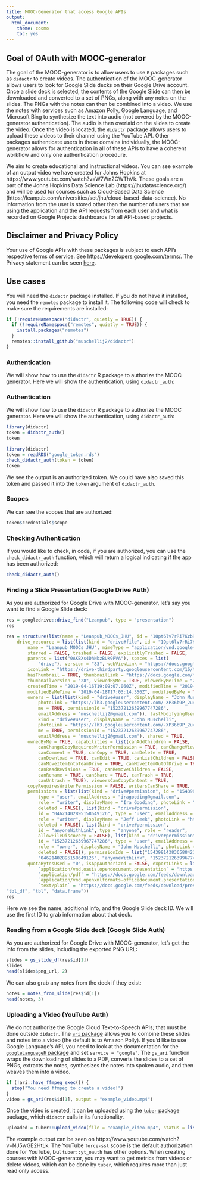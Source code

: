 ```yaml
---
title: MOOC-Generator that access Google APIs
output: 
  html_document:
    theme: cosmo
    toc: yes
---
```


<!--
Heavily inspired by:
https://github.com/tidyverse/tidyverse.org/blob/master/content/google_privacy_policy.md
-->

## Goal of OAuth with MOOC-generator

The goal of the MOOC-generator is to allow users to use `R` packages such as `didactr` to create videos.  The authentication of the MOOC-generator allows users to look for Google Slide decks on their Google Drive account.  Once a slide deck is selected, the contents of the Google Slide can then be downloaded and converted to a set of PNGs, along with any notes on the slides.  The PNGs with the notes can then be combined into a video.  We use the notes with services such as Amazon Polly, Google Language, and Microsoft Bing to synthesize the text into audio (not covered by the MOOC-generator authentication).  The audio is then overlaid on the slides to create the video.  Once the video is located, the `didactr` package allows users to upload these videos to their channel using the YouTube API.  Other packages authenticate users in these domains individually, the MOOC-generator allows for authentication in all of these APIs to have a coherent workflow and only one authentication procedure.

We aim to create educational and instructional videos.  You can see example of an output video we have created for Johns Hopkins at https://www.youtube.com/watch?v=W7Wn2CWThVk.  These goals are a part of the Johns Hopkins Data Science Lab (https://jhudatascience.org/) and will be used for courses such as Cloud-Based Data Science (https://leanpub.com/universities/set/jhu/cloud-based-data-science).  No information from the user is stored other than the number of users that are using the application and the API requests from each user and what is recorded on Google Projects dashboards for all API-based projects.

## Disclaimer and Privacy Policy

Your use of Google APIs with these packages is subject to each API's respective
terms of service. See <https://developers.google.com/terms/>.  The Privacy statement can be seen [here](../google_privacy_policy.html).


## Use cases

You will need the `didactr` package installed.  If you do not have it installed, you need the `remotes` package to install it.  The following code will check to make sure the requirements are installed:

```r
if (!requireNamespace("didactr", quietly = TRUE)) {
  if (!requireNamespace("remotes", quietly = TRUE)) {
    install.packages("remotes")
  }
  remotes::install_github("muschellij2/didactr")
}
```

### Authentication 
We will show how to use the `didactr` R package to authorize the MOOC generator.  Here we will show the authentication, using `didactr_auth`:


### Authentication 
We will show how to use the `didactr` R package to authorize the MOOC generator.  Here we will show the authentication, using `didactr_auth`:

```r
library(didactr)
token = didactr_auth()
token
```

```r
library(didactr)
token = readRDS("google_token.rds")
check_didactr_auth(token = token)
token
```

We see the output is an authorized token. We could have also saved this token and passed it into the `token` argument of `didactr_auth`.

### Scopes 

 We can see the scopes that are authorized:

```r
token$credentials$scope
```

### Checking Authentication

If you would like to check, in code, if you are authorized, you can use the `check_didactr_auth` function, which will return a logical indicating if the app has been authorized:

```r
check_didactr_auth()
```

### Finding a Slide Presentation (Google Drive Auth)

As you are authorized for Google Drive with MOOC-generator, let's say you want to find a Google Slide deck:

```r
res = googledrive::drive_find("Leanpub", type = "presentation")
res
```

```r
res = structure(list(name = "Leanpub_MOOCs_JHU", id = "1Opt6lv7rRi7Kzb9bI0u3SWX1pSz1k7botaphTuFYgNs", 
    drive_resource = list(list(kind = "drive#file", id = "1Opt6lv7rRi7Kzb9bI0u3SWX1pSz1k7botaphTuFYgNs", 
        name = "Leanpub_MOOCs_JHU", mimeType = "application/vnd.google-apps.presentation", 
        starred = FALSE, trashed = FALSE, explicitlyTrashed = FALSE, 
        parents = list("0AKBXs4DhNbzBUk9PVA"), spaces = list(
            "drive"), version = "83", webViewLink = "https://docs.google.com/presentation/d/1Opt6lv7rRi7Kzb9bI0u3SWX1pSz1k7botaphTuFYgNs/edit?usp=drivesdk", 
        iconLink = "https://drive-thirdparty.googleusercontent.com/16/type/application/vnd.google-apps.presentation", 
        hasThumbnail = TRUE, thumbnailLink = "https://docs.google.com/feeds/vt?gd=true&id=1Opt6lv7rRi7Kzb9bI0u3SWX1pSz1k7botaphTuFYgNs&v=28&s=AMedNnoAAAAAXS4Et7-RKTOfNQvXLcfskEFO2bQ1qKCN&sz=s220", 
        thumbnailVersion = "28", viewedByMe = TRUE, viewedByMeTime = "2019-07-16T15:08:32.582Z", 
        createdTime = "2019-04-16T19:09:07.060Z", modifiedTime = "2019-04-18T17:03:14.356Z", 
        modifiedByMeTime = "2019-04-18T17:03:14.356Z", modifiedByMe = TRUE, 
        owners = list(list(kind = "drive#user", displayName = "John Muschelli", 
            photoLink = "https://lh3.googleusercontent.com/-XP36b9P_2u4/AAAAAAAAAAI/AAAAAAAAAFU/duLcXDs5KAE/s64/photo.jpg", 
            me = TRUE, permissionId = "15237212639967747286", 
            emailAddress = "muschellij2@gmail.com")), lastModifyingUser = list(
            kind = "drive#user", displayName = "John Muschelli", 
            photoLink = "https://lh3.googleusercontent.com/-XP36b9P_2u4/AAAAAAAAAAI/AAAAAAAAAFU/duLcXDs5KAE/s64/photo.jpg", 
            me = TRUE, permissionId = "15237212639967747286", 
            emailAddress = "muschellij2@gmail.com"), shared = TRUE, 
        ownedByMe = TRUE, capabilities = list(canAddChildren = FALSE, 
            canChangeCopyRequiresWriterPermission = TRUE, canChangeViewersCanCopyContent = TRUE, 
            canComment = TRUE, canCopy = TRUE, canDelete = TRUE, 
            canDownload = TRUE, canEdit = TRUE, canListChildren = FALSE, 
            canMoveItemIntoTeamDrive = TRUE, canMoveItemOutOfDrive = TRUE, 
            canReadRevisions = TRUE, canRemoveChildren = FALSE, 
            canRename = TRUE, canShare = TRUE, canTrash = TRUE, 
            canUntrash = TRUE), viewersCanCopyContent = TRUE, 
        copyRequiresWriterPermission = FALSE, writersCanShare = TRUE, 
        permissions = list(list(kind = "drive#permission", id = "15439814383658842389", 
            type = "user", emailAddress = "iragooding@gmail.com", 
            role = "writer", displayName = "Ira Gooding", photoLink = "https://lh3.googleusercontent.com/-34orrtbX8SA/AAAAAAAAAAI/AAAAAAAABs0/v-zqTiDWi38/s64/photo.jpg", 
            deleted = FALSE), list(kind = "drive#permission", 
            id = "04621402895158649126", type = "user", emailAddress = "jtleek@gmail.com", 
            role = "writer", displayName = "Jeff Leek", photoLink = "https://lh4.googleusercontent.com/-7GpEIoWyW9E/AAAAAAAAAAI/AAAAAAAAAws/tnc0V4vZK2k/s64/photo.jpg", 
            deleted = FALSE), list(kind = "drive#permission", 
            id = "anyoneWithLink", type = "anyone", role = "reader", 
            allowFileDiscovery = FALSE), list(kind = "drive#permission", 
            id = "15237212639967747286", type = "user", emailAddress = "muschellij2@gmail.com", 
            role = "owner", displayName = "John Muschelli", photoLink = "https://lh3.googleusercontent.com/-XP36b9P_2u4/AAAAAAAAAAI/AAAAAAAAAFU/duLcXDs5KAE/s64/photo.jpg", 
            deleted = FALSE)), permissionIds = list("15439814383658842389", 
            "04621402895158649126", "anyoneWithLink", "15237212639967747286"), 
        quotaBytesUsed = "0", isAppAuthorized = FALSE, exportLinks = list(
            `application/vnd.oasis.opendocument.presentation` = "https://docs.google.com/feeds/download/presentations/Export?id=1Opt6lv7rRi7Kzb9bI0u3SWX1pSz1k7botaphTuFYgNs&exportFormat=odp", 
            `application/pdf` = "https://docs.google.com/feeds/download/presentations/Export?id=1Opt6lv7rRi7Kzb9bI0u3SWX1pSz1k7botaphTuFYgNs&exportFormat=pdf", 
            `application/vnd.openxmlformats-officedocument.presentationml.presentation` = "https://docs.google.com/feeds/download/presentations/Export?id=1Opt6lv7rRi7Kzb9bI0u3SWX1pSz1k7botaphTuFYgNs&exportFormat=pptx", 
            `text/plain` = "https://docs.google.com/feeds/download/presentations/Export?id=1Opt6lv7rRi7Kzb9bI0u3SWX1pSz1k7botaphTuFYgNs&exportFormat=txt")))), row.names = 1L, class = c("dribble", 
"tbl_df", "tbl", "data.frame"))
res
```

Here we see the name, additional info, and the Google Slide deck ID.  We will use the first ID to grab information about that deck.

### Reading from a Google Slide deck (Google Slide Auth)

As you are authorized for Google Drive with MOOC-generator, let's get the info from the slides, including the exported PNG URL:

```r
slides = gs_slide_df(res$id[1])
slides
head(slides$png_url, 2)
```

We can also grab any notes from the deck if they exist:

```r
notes = notes_from_slide(res$id[1])
head(notes, 3)
```

### Uploading a Video (YouTube Auth)

We do not authorize the Google Cloud Text-to-Speech APIs; that must be done outside `didactr`.  The [`ari` package](https://cran.r-project.org/package=ari) allows you to combine these slides and notes into a video (the default is to Amazon Polly).  If you'd like to use Google Language's API, you need to look at the documentation for the [`googleLanguageR` package](https://cran.r-project.org/package=googleLanguageR) and set `service = "google"`.  The `gs_ari` function wraps the downloading of slides to a PDF, converts the slides to a set of PNGs, extracts the notes, synthesizes the notes into spoken audio, and then weaves them into a video.

```r
if (!ari::have_ffmpeg_exec()) {
  stop("You need ffmpeg to create a video!")
}
video = gs_ari(res$id[1], output = "example_video.mp4")
```

Once the video is created, it can be uploaded using the [`tuber` package](https://cran.r-project.org/package=tuber) package, which `didactr` calls in its functionality.

```r
uploaded = tuber::upload_video(file = "example_video.mp4", status = list(privacyStatus = "unlisted"))
```

The example output can be seen on https://www.youtube.com/watch?v=NJ5wGE2HtLk.  The YouTube `force-ssl` scope is the default authorization done for YouTube, but `tuber::yt_oauth` has other options.  When creating courses with MOOC-generator, you may want to get metrics from videos or delete videos, which can be done by `tuber`, which requires more than just read only access.  


